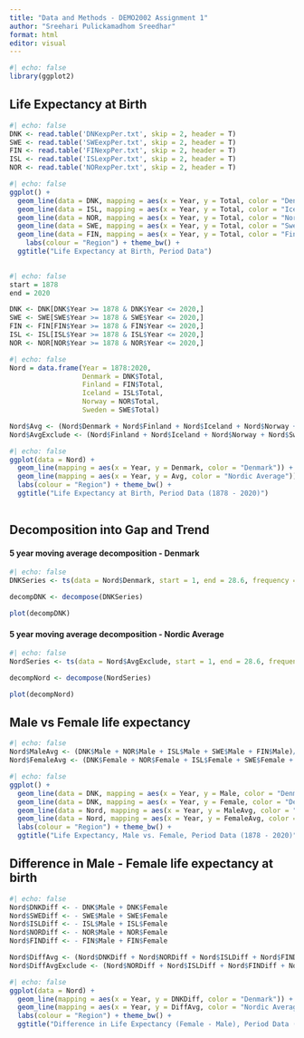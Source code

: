 ```yaml
---
title: "Data and Methods - DEMO2002 Assignment 1"
author: "Sreehari Pulickamadhom Sreedhar"
format: html
editor: visual
---
```


```r
#| echo: false
library(ggplot2)
```

## Life Expectancy at Birth

```r
#| echo: false
DNK <- read.table('DNKexpPer.txt', skip = 2, header = T) 
SWE <- read.table('SWEexpPer.txt', skip = 2, header = T) 
FIN <- read.table('FINexpPer.txt', skip = 2, header = T) 
ISL <- read.table('ISLexpPer.txt', skip = 2, header = T) 
NOR <- read.table('NORexpPer.txt', skip = 2, header = T)
```

```r
#| echo: false
ggplot() + 
  geom_line(data = DNK, mapping = aes(x = Year, y = Total, color = "Denmark")) + 
  geom_line(data = ISL, mapping = aes(x = Year, y = Total, color = "Iceland")) + 
  geom_line(data = NOR, mapping = aes(x = Year, y = Total, color = "Norway")) + 
  geom_line(data = SWE, mapping = aes(x = Year, y = Total, color = "Sweden")) + 
  geom_line(data = FIN, mapping = aes(x = Year, y = Total, color = "Finland")) + 
    labs(colour = "Region") + theme_bw() + 
  ggtitle("Life Expectancy at Birth, Period Data")
  
```

```r
#| echo: false
start = 1878
end = 2020

DNK <- DNK[DNK$Year >= 1878 & DNK$Year <= 2020,]
SWE <- SWE[SWE$Year >= 1878 & SWE$Year <= 2020,]
FIN <- FIN[FIN$Year >= 1878 & FIN$Year <= 2020,]
ISL <- ISL[ISL$Year >= 1878 & ISL$Year <= 2020,]
NOR <- NOR[NOR$Year >= 1878 & NOR$Year <= 2020,]
```

```r
#| echo: false
Nord = data.frame(Year = 1878:2020,
                  Denmark = DNK$Total, 
                  Finland = FIN$Total, 
                  Iceland = ISL$Total,
                  Norway = NOR$Total,
                  Sweden = SWE$Total)

Nord$Avg <- (Nord$Denmark + Nord$Finland + Nord$Iceland + Nord$Norway + Nord$Sweden)/5
Nord$AvgExclude <- (Nord$Finland + Nord$Iceland + Nord$Norway + Nord$Sweden)/4
```

```r
#| echo: false
ggplot(data = Nord) + 
  geom_line(mapping = aes(x = Year, y = Denmark, color = "Denmark")) + 
  geom_line(mapping = aes(x = Year, y = Avg, color = "Nordic Average")) + 
  labs(colour = "Region") + theme_bw() + 
  ggtitle("Life Expectancy at Birth, Period Data (1878 - 2020)")
  
```

## Decomposition into Gap and Trend

#### 5 year moving average decomposition - Denmark

```r
#| echo: false
DNKSeries <- ts(data = Nord$Denmark, start = 1, end = 28.6, frequency = 5)

decompDNK <- decompose(DNKSeries)

plot(decompDNK)
```

#### 5 year moving average decomposition - Nordic Average

```r
#| echo: false
NordSeries <- ts(data = Nord$AvgExclude, start = 1, end = 28.6, frequency = 5)

decompNord <- decompose(NordSeries)

plot(decompNord)
```

## Male vs Female life expectancy

```r
#| echo: false
Nord$MaleAvg <- (DNK$Male + NOR$Male + ISL$Male + SWE$Male + FIN$Male)/5
Nord$FemaleAvg <- (DNK$Female + NOR$Female + ISL$Female + SWE$Female + FIN$Female)/5
```

```r
#| echo: false
ggplot() + 
  geom_line(data = DNK, mapping = aes(x = Year, y = Male, color = "Denmark (Male)")) + 
  geom_line(data = DNK, mapping = aes(x = Year, y = Female, color = "Denmark (Female)")) + 
  geom_line(data = Nord, mapping = aes(x = Year, y = MaleAvg, color = "Nordic Average (Male)")) + 
  geom_line(data = Nord, mapping = aes(x = Year, y = FemaleAvg, color = "Nordic Average (Female)")) + 
  labs(colour = "Region") + theme_bw() + 
  ggtitle("Life Expectancy, Male vs. Female, Period Data (1878 - 2020)")
```

## Difference in Male - Female life expectancy at birth

```r
#| echo: false
Nord$DNKDiff <- - DNK$Male + DNK$Female
Nord$SWEDiff <- - SWE$Male + SWE$Female
Nord$ISLDiff <- - ISL$Male + ISL$Female
Nord$NORDiff <- - NOR$Male + NOR$Female
Nord$FINDiff <- - FIN$Male + FIN$Female

Nord$DiffAvg <- (Nord$DNKDiff + Nord$NORDiff + Nord$ISLDiff + Nord$FINDiff + Nord$SWEDiff)/5
Nord$DiffAvgExclude <- (Nord$NORDiff + Nord$ISLDiff + Nord$FINDiff + Nord$SWEDiff)/4
```

```r
#| echo: false
ggplot(data = Nord) + 
  geom_line(mapping = aes(x = Year, y = DNKDiff, color = "Denmark")) + 
  geom_line(mapping = aes(x = Year, y = DiffAvg, color = "Nordic Average")) + 
  labs(colour = "Region") + theme_bw() + 
  ggtitle("Difference in Life Expectancy (Female - Male), Period Data (1878 - 2020)")
```
